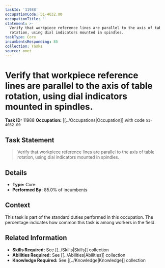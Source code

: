 ```yaml
---
taskId: '11988'
occupationCode: 51-4032.00
occupationTitle: ''
statement: >-
  Verify that workpiece reference lines are parallel to the axis of table
  rotation, using dial indicators mounted in spindles.
taskType: Core
incumbentsResponding: 85
collection: Tasks
source: onet
---
```

# Verify that workpiece reference lines are parallel to the axis of table rotation, using dial indicators mounted in spindles.

**Task ID:** 11988
**Occupation:** [[../Occupations|Occupation]] with code `51-4032.00`

## Task Statement

> Verify that workpiece reference lines are parallel to the axis of table rotation, using dial indicators mounted in spindles.

## Details

- **Type:** Core
- **Performed By:** 85.0% of incumbents

## Context

This task is part of the standard duties performed in this occupation. The percentage indicates how common this task is among workers in the field.

## Related Information

- **Skills Required:** See [[../Skills|Skills]] collection
- **Abilities Required:** See [[../Abilities|Abilities]] collection
- **Knowledge Required:** See [[../Knowledge|Knowledge]] collection
